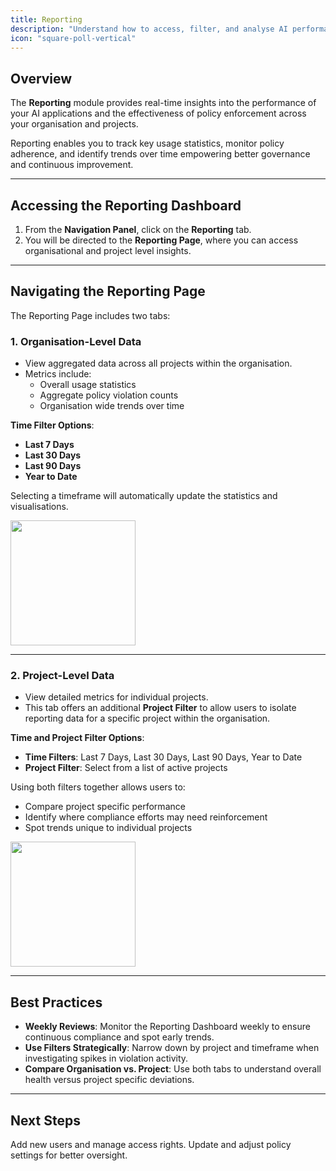```yaml
---
title: Reporting
description: "Understand how to access, filter, and analyse AI performance and policy violation data"
icon: "square-poll-vertical"
---
```


## Overview

The **Reporting** module provides real-time insights into the performance of your AI applications and the effectiveness of policy enforcement across your organisation and projects.

Reporting enables you to track key usage statistics, monitor policy adherence, and identify trends over time empowering better governance and continuous improvement.

---

## Accessing the Reporting Dashboard

1. From the **Navigation Panel**, click on the **Reporting** tab.
2. You will be directed to the **Reporting Page**, where you can access organisational and project level insights.

---

## Navigating the Reporting Page

The Reporting Page includes two tabs:

### 1. Organisation-Level Data

- View aggregated data across all projects within the organisation.
- Metrics include:
  - Overall usage statistics
  - Aggregate policy violation counts
  - Organisation wide trends over time

**Time Filter Options**:
- **Last 7 Days**
- **Last 30 Days**
- **Last 90 Days**
- **Year to Date**

Selecting a timeframe will automatically update the statistics and visualisations.

<img height="200" src="/images/Org Reporting.png" />

---

### 2. Project-Level Data

- View detailed metrics for individual projects.
- This tab offers an additional **Project Filter** to allow users to isolate reporting data for a specific project within the organisation.

**Time and Project Filter Options**:
- **Time Filters**: Last 7 Days, Last 30 Days, Last 90 Days, Year to Date
- **Project Filter**: Select from a list of active projects

Using both filters together allows users to:
- Compare project specific performance
- Identify where compliance efforts may need reinforcement
- Spot trends unique to individual projects

<img height="200" src="/images/Project Reporting.png" />

---

## Best Practices

- **Weekly Reviews**: Monitor the Reporting Dashboard weekly to ensure continuous compliance and spot early trends.
- **Use Filters Strategically**: Narrow down by project and timeframe when investigating spikes in violation activity.
- **Compare Organisation vs. Project**: Use both tabs to understand overall health versus project specific deviations.

---

## Next Steps

<CardGroup cols={2}>
  <Card
    title="Manage Users"
    icon="users"
    href="/product-guide/permissions.mdx"
  >
    Add new users and manage access rights.
  </Card>
  <Card
    title="Refine Policies"
    icon="sliders"
    href="/product-guide/policies"
  >
    Update and adjust policy settings for better oversight.
  </Card>
</CardGroup>
